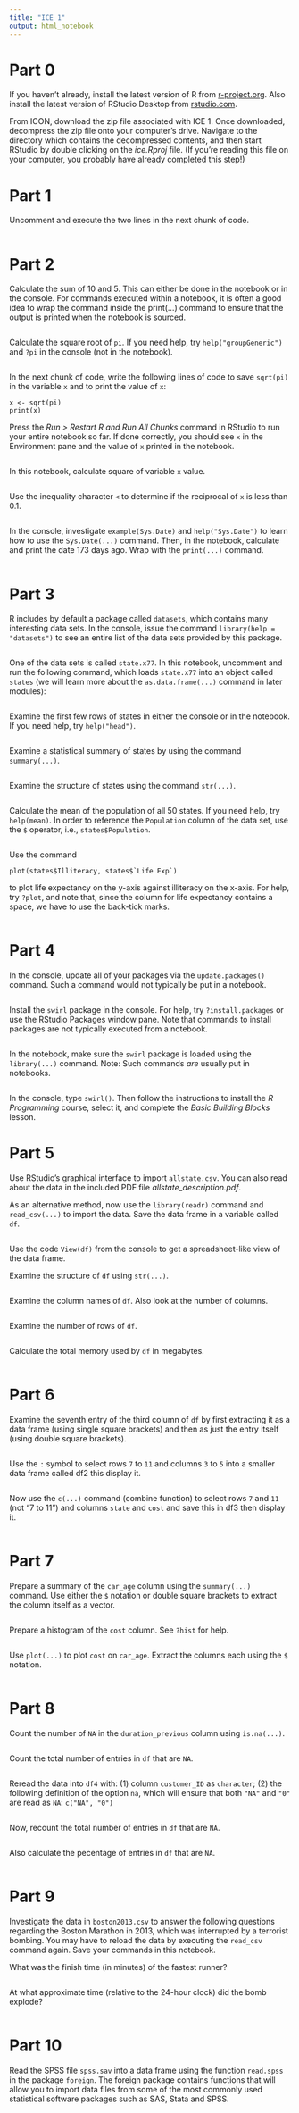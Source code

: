 ---
title: "ICE 1"
output: html_notebook
---

# Part 0

If you haven't already, install the latest version of R from
[r-project.org](http://www.r-project.org). Also install the latest
version of RStudio Desktop from [rstudio.com](http://www.rstudio.com).

From ICON, download the zip file associated with ICE 1. Once downloaded,
decompress the zip file onto your computer's drive. Navigate to the
directory which contains the decompressed contents, and then start
RStudio by double clicking on the *ice.Rproj* file. (If you're reading
this file on your computer, you probably have already completed this
step!)

# Part 1

Uncomment and execute the two lines in the next chunk of code.

```{r}



```

# Part 2

Calculate the sum of 10 and 5. This can either be done in the notebook
or in the console. For commands executed within a notebook, it is often
a good idea to wrap the command inside the print(...) command to ensure
that the output is printed when the notebook is sourced.

```{r}



```

Calculate the square root of `pi`. If you need help, try
`help("groupGeneric")` and `?pi` in the console (not in the notebook).

```{r}



```

In the next chunk of code, write the following lines of code to save
`sqrt(pi)` in the variable `x` and to print the value of `x`:

    x <- sqrt(pi)
    print(x)

Press the *Run > Restart R and Run All Chunks* command in RStudio to run
your entire notebook so far. If done correctly, you should see `x` in
the Environment pane and the value of `x` printed in the notebook.

```{r}



```

In this notebook, calculate square of variable `x` value.

```{r}



```

Use the inequality character `<` to determine if the reciprocal of `x`
is less than 0.1.

```{r}



```

In the console, investigate `example(Sys.Date)` and `help("Sys.Date")`
to learn how to use the `Sys.Date(...)` command. Then, in the notebook,
calculate and print the date 173 days ago. Wrap with the `print(...)`
command.

```{r}



```

# Part 3

R includes by default a package called `datasets`, which contains many
interesting data sets. In the console, issue the command `library(help
= "datasets")` to see an entire list of the data sets provided by this
package.

```{r}



```

One of the data sets is called `state.x77`. In this notebook, uncomment
and run the following command, which loads `state.x77` into an object
called `states` (we will learn more about the `as.data.frame(...)`
command in later modules):

```{r}



```

Examine the first few rows of states in either the console or in the
notebook. If you need help, try `help("head")`.

```{r}



```

Examine a statistical summary of states by using the command
`summary(...)`.

```{r}



```

Examine the structure of states using the command `str(...)`.

```{r}



```

Calculate the mean of the population of all 50 states. If you need help,
try `help(mean)`. In order to reference the `Population` column of the
data set, use the `$` operator, i.e., `states$Population`.

```{r}



```

Use the command

    plot(states$Illiteracy, states$`Life Exp`)

to plot life expectancy on the y-axis against illiteracy on the x-axis.
For help, try `?plot`, and note that, since the column for life
expectancy contains a space, we have to use the back-tick marks.

```{r}



```

# Part 4

In the console, update all of your packages via the `update.packages()`
command. Such a command would not typically be put in a notebook.

```{r}



```

Install the `swirl` package in the console. For help, try
`?install.packages` or use the RStudio Packages window pane. Note that
commands to install packages are not typically executed from a notebook.

```{r}



```

In the notebook, make sure the `swirl` package is loaded using the
`library(...)` command. Note: Such commands *are* usually put in
notebooks.

```{r}



```

In the console, type `swirl()`. Then follow the instructions to install
the *R Programming* course, select it, and complete the *Basic Building
Blocks* lesson.

# Part 5

Use RStudio's graphical interface to import `allstate.csv`. You can also
read about the data in the included PDF file *allstate_description.pdf*.

As an alternative method, now use the `library(readr)` command and
`read_csv(...)` to import the data. Save the data frame in a variable
called `df`.

```{r}



```

Use the code `View(df)` from the console to get a spreadsheet-like view
of the data frame.

Examine the structure of `df` using `str(...)`.

```{r}



```

Examine the column names of `df`. Also look at the number of columns.

```{r}



```

Examine the number of rows of `df`.

```{r}



```

Calculate the total memory used by `df` in megabytes.

```{r}



```

# Part 6

Examine the seventh entry of the third column of `df` by first
extracting it as a data frame (using single square brackets) and then as
just the entry itself (using double square brackets).

```{r}



```

Use the `:` symbol to select rows `7` to `11` and columns `3` to `5`
into a smaller data frame called df2 this display it.

```{r}



```

Now use the `c(...)` command (combine function) to select rows `7` and `11` 
(not "7 to 11") and columns `state` and `cost` and save this in df3 then
display it.

```{r}



```

# Part 7

Prepare a summary of the `car_age` column using the `summary(...)`
command. Use either the `$` notation or double square brackets to
extract the column itself as a vector.

```{r}



```

Prepare a histogram of the `cost` column. See `?hist` for help.

```{r}



```

Use `plot(...)` to plot `cost` on `car_age`. Extract the columns each
using the `$` notation.

```{r}



```

# Part 8

Count the number of `NA` in the `duration_previous` column using
`is.na(...)`.

```{r}



```

Count the total number of entries in `df` that are `NA`.

```{r}



```

Reread the data into `df4` with: (1) column `customer_ID` as `character`;
(2) the following definition of the option `na`, which will ensure that
both `"NA"` and `"0"` are read as `NA`: `c("NA", "0")`

```{r}



```

Now, recount the total number of entries in `df` that are `NA`.

```{r}



```

Also calculate the pecentage of entries in `df` that are `NA`.

```{r}



```

# Part 9

Investigate the data in `boston2013.csv` to answer the following
questions regarding the Boston Marathon in 2013, which was interrupted
by a terrorist bombing. You may have to reload the data by executing the
`read_csv` command again. Save your commands in this notebook.

What was the finish time (in minutes) of the fastest runner?

```{r}



```

At what approximate time (relative to the 24-hour clock) did the bomb
explode?

```{r}



```

# Part 10

Read the SPSS file `spss.sav` into a data frame using the function
`read.spss` in the package `foreign`. The foreign package contains 
functions that will allow you to import data files from some of the 
most commonly used statistical software packages such as SAS, Stata 
and SPSS. 

```{r}



```
